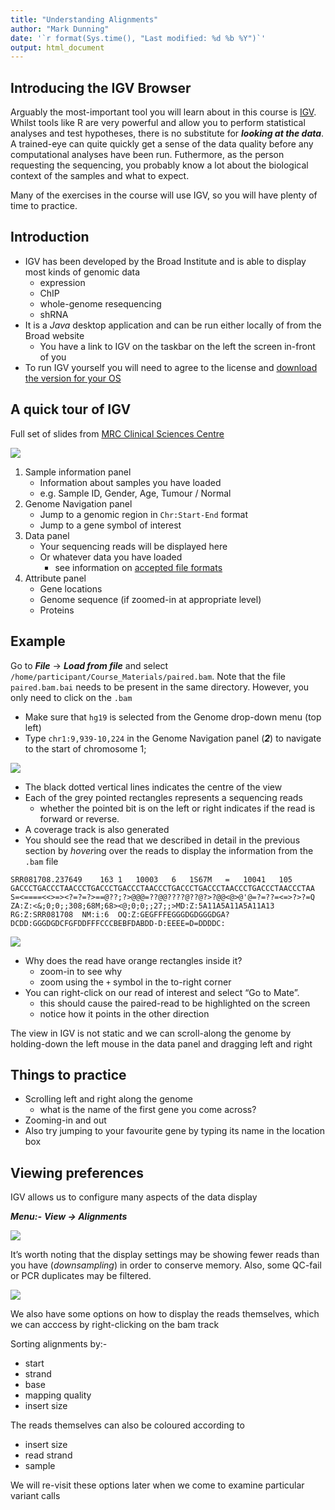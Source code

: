 ```yaml
---
title: "Understanding Alignments"
author: "Mark Dunning"
date: '`r format(Sys.time(), "Last modified: %d %b %Y")`'
output: html_document
---
```


## Introducing the IGV Browser

Arguably the most-important tool you will learn about in this course is [IGV](https://www.broadinstitute.org/igv/). Whilst tools like R are very powerful and allow you to perform statistical analyses and test hypotheses, there is no substitute for ***looking at the data***. A trained-eye can quite quickly get a sense of the data quality before any computational analyses have been run. Futhermore, as the person requesting the sequencing, you probably know a lot about the biological context of the samples and what to expect. 

Many of the exercises in the course will use IGV, so you will have plenty of time to practice.

## Introduction

- IGV has been developed by the Broad Institute and is able to display most kinds of genomic data
    + expression
    + ChIP
    + whole-genome resequencing
    + shRNA
- It is a *Java* desktop application and can be run either locally of from the Broad website
    + You have a link to IGV on the taskbar on the left the screen in-front of you
- To run IGV yourself you will need to agree to the license and [download the version for your OS](http://www.broadinstitute.org/software/igv/download)

## A quick tour of IGV

Full set of slides from [MRC Clinical Sciences Centre](http://mrccsc.github.io/IGV_course/igv.html#/)

![](images/IGV2.png)

1) Sample information panel
    - Information about samples you have loaded
    - e.g. Sample ID, Gender, Age, Tumour / Normal
    
2) Genome Navigation panel
    - Jump to a genomic region in `Chr:Start-End` format
    - Jump to a gene symbol of interest
    
3) Data panel
    - Your sequencing reads will be displayed here
    - Or whatever data you have loaded
        + see information on [accepted file formats](http://www.broadinstitute.org/software/igv/RecommendedFileFormats)

4) Attribute panel
    - Gene locations
    - Genome sequence (if zoomed-in at appropriate level)
    - Proteins
    
## Example

Go to ***File*** -> ***Load from file*** and select `/home/participant/Course_Materials/paired.bam`. Note that the file `paired.bam.bai` needs to be present in the same directory. However, you only need to click on the `.bam`

- Make sure that `hg19` is selected from the Genome drop-down menu (top left)
- Type `chr1:9,939-10,224` in the Genome Navigation panel (***2***) to navigate to the start of chromosome 1; 

![](images/igv_start.png)


- The black dotted vertical lines indicates the centre of the view
- Each of the grey pointed rectangles represents a sequencing reads
    + whether the pointed bit is on the left or right indicates if the read is forward or reverse.
- A coverage track is also generated
- You should see the read that we described in detail in the previous section by *hover*ing over the reads to display the information from the `.bam` file

```
SRR081708.237649	163	1	10003	6	1S67M	=	10041	105	GACCCTGACCCTAACCCTGACCCTGACCCTAACCCTGACCCTGACCCTAACCCTGACCCTAACCCTAA	S=<====<<>=><?=?=?>==@??;?>@@@=??@@????@??@?>?@@<@>@'@=?=??=<=>?>?=Q	ZA:Z:<&;0;0;;308;68M;68><@;0;0;;27;;>MD:Z:5A11A5A11A5A11A13	RG:Z:SRR081708	NM:i:6	OQ:Z:GEGFFFEGGGDGDGGGDGA?DCDD:GGGDGDCFGFDDFFFCCCBEBFDABDD-D:EEEE=D=DDDDC:

```
![](images/read-select.png)


- Why does the read have orange rectangles inside it?
    + zoom-in to see why
    + zoom using the `+` symbol in the to-right corner

- You can right-click on our read of interest and select "Go to Mate".
    + this should cause the paired-read to be highlighted on the screen
    + notice how it points in the other direction

The view in IGV is not static and we can scroll-along the genome by holding-down the left mouse in the data panel and dragging left and right

## Things to practice

- Scrolling left and right along the genome
    + what is the name of the first gene you come across?
- Zooming-in and out
- Also try jumping to your favourite gene by typing its name in the location box

## Viewing preferences

IGV allows us to configure many aspects of the data display

***Menu:-*** ***View -> Alignments***

![](images/alignment-prefs.png)

It's worth noting that the display settings may be showing fewer reads than you have (*downsampling*) in order to conserve memory. Also, some QC-fail or PCR duplicates may be filtered.

![](images/track-display.png)

We also have some options on how to display the reads themselves, which we can acccess by right-clicking on the bam track

Sorting alignments by:-

  - start
  - strand
  - base
  - mapping quality
  - insert size
  
The reads themselves can also be coloured according to

  - insert size
  - read strand
  - sample

We will re-visit these options later when we come to examine particular variant calls